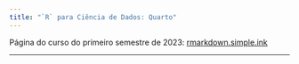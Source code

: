 ```yaml
---
title: "`R` para Ciência de Dados: Quarto"
---
```


<div style="text-align:justify">

Página do curso do primeiro semestre de 2023: [rmarkdown.simple.ink](https://rmarkdown.simple.ink)

</div>

---
